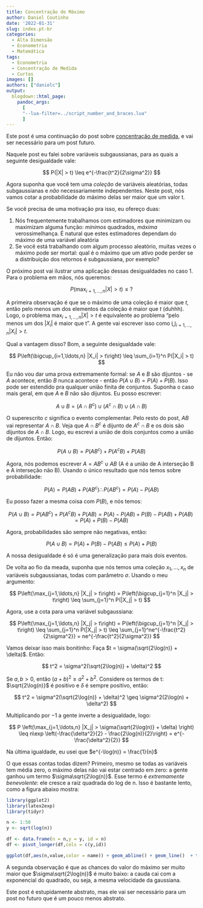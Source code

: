 ```yaml
---
title: Concentração do Máximo
author: Daniel Coutinho
date: '2022-01-31'
slug: index.pt-br
categories:
  - Alta Dimensão
  - Econometria
  - Matemática
tags:
  - Econometria
  - Concentração de Medida
  - Curtas
images: []
authors: ["danielc"]
output:
  blogdown::html_page:
    pandoc_args: 
      [
      "--lua-filter=../script_number_and_braces.lua"
      ]
---
```


Este post é uma continuação do post sobre [concentração de medida](/2020/11/21/concentração-de-medida/), e vai ser necessário para um post futuro.

Naquele post eu falei sobre variáveis subgaussianas, para as quais a seguinte desigualdade vale:

$$
P(|X| > t) \leq e^{-\frac{t^2}{2\sigma^2}}
$$

Agora suponha que você tem uma _coleção_ de variáveis aleatórias, todas subgaussianas e _não_ necessariamente independentes. Neste post, nós vamos cotar a probabilidade do máximo delas ser maior que um valor t.

Se você precisa de uma motivação pra isso, eu ofereço duas:

1. Nós frequentemente trabalhamos com estimadores que minimizam ou maximizam alguma função: _mínimos_ quadrados, _máxima_ verossimelhança. É natural que estes estimadores dependam do máximo de uma variável aleatória
2. Se você está trabalhando com algum processo aleatório, muitas vezes o máximo pode ser mortal: qual é o máximo que um ativo pode perder se a distribuição dos retornos é subgaussiana, por exemplo?

O próximo post vai ilustrar uma aplicação dessas desigualdades no caso 1. Para o problema em mãos, nós queremos:

$$
P\left(\max_{i=1,\ldots,n} |X| > t\right) \leq \text{?}
$$

A primeira observação é que se o máximo de uma coleção é maior que $t$, então pelo menos um dos elementos da coleção é maior que $t$ (duhhh). Logo, o problema $\max_{i=1,\ldots,n} |X| > t$ é equivalente ao problema "pelo menos um dos $|X_i|$ é maior que t". A gente vai escrever isso como $\bigcup_{i=1,\ldots,n} |X_i| > t$.

Qual a vantagem disso? Bom, a seguinte desigualdade vale:

$$
P\left(\bigcup_{i=1,\ldots,n} |X_i| > t\right) \leq \sum_{i=1}^n P(|X_i| > t)
$$

Eu não vou dar uma prova extremamente formal: se $A$ e $B$ são dijuntos - se $A$ acontece, então $B$ nunca acontece - então $P(A \cup B) = P(A) + P(B)$. Isso pode ser estendido pra qualquer união finita de conjuntos. Suponha o caso mais geral, em que $A$ e $B$ não são dijuntos. Eu posso escrever:

$$
A \cup B = (A\cap B^c) \cup (A^c \cap B) \cup (A \cap B)
$$

O superescrito $c$ significa o evento complementar. Pelo resto do post, $AB$ vai representar $A \cap B$. Veja que $A \cap B^c$ é dijunto de $A^c \cap B$ e os dois são dijuntos de $A \cap B$. Logo, eu escrevi a união de dois conjuntos como a união de dijuntos. Então:

$$
P(A \cup B) = P(AB^c) + P(A^cB) + P(AB)
$$

Agora, nós podemos escrever $A = AB^c \cup AB$ (A é a união de A interseção B e A interseção não B). Usando o único resultado que nós temos sobre probabilidade:

$$
P(A) = P(AB) + P(AB^c) \therefore P(AB^c) = P(A) - P(AB)
$$

Eu posso fazer a mesma coisa com $P(B)$, e nós temos:

$$
P(A \cup B) = P(AB^c) + P(A^cB) + P(AB) = P(A) - P(AB) + P(B) - P(AB) + P(AB) = P(A) + P(B) - P(AB)
$$

Agora, probabilidades são sempre não negativas, então:

$$
P(A \cup B) = P(A) + P(B) - P(AB) \leq P(A) + P(B)
$$

A nossa desigualdade é só é uma generalização para mais dois eventos. 

De volta ao fio da meada, suponha que nós temos uma coleção $x_1,\ldots,x_n$ de variáveis subgaussianas, todas com parâmetro $\sigma$. Usando o meu argumento:

$$
P\left(\max_{j=1,\ldots,n} |X_j| > t\right) = P\left(\bigcup_{j=1}^n |X_j| > t\right) \leq \sum_{j=1}^n P(|X_j| > t)
$$

Agora, use a cota para uma variável subgaussiana:

$$
P\left(\max_{j=1,\ldots,n} |X_j| > t\right) = P\left(\bigcup_{j=1}^n |X_j| > t\right) \leq \sum_{j=1}^n P(|X_j| > t) \leq \sum_{j=1}^ne^{-\frac{t^2}{2\sigma^2}} = ne^{-\frac{t^2}{2\sigma^2}}
$$

Vamos deixar isso mais bonitinho: Faça $t = \sigma(\sqrt{2\log(n)} + \delta)$. Então:

$$
t^2 = \sigma^2(\sqrt{2\log(n)} + \delta)^2
$$

Se $a,b > 0$, então $(a+b)^2 \geq a^2 + b^2$. Considere os termos de t: $\sqrt{2\log(n)}$ é positivo e $\delta$ é sempre positivo, então:

$$
t^2 = \sigma^2(\sqrt{2\log(n)} + \delta)^2 \geq \sigma^2(2\log(n) + \delta^2)
$$

Multiplicando por $-1$ a gente inverte a desigualdade, logo:

$$
P \left(\max_{j=1,\ldots,n} |X_j| > \sigma(\sqrt{2\log(n)} + \delta) \right) \leq n\exp \left(-\frac{\delta^2}{2} - \frac{2\log(n)}{2}\right) = e^{-\frac{\delta^2}{2}}
$$

Na última igualdade, eu usei que $e^{-\log(n)} = \frac{1}{n}$

O que essas contas todas dizem? Primeiro, mesmo se todas as variáveis tem média zero, o máximo delas não vai estar centrado em zero: a gente ganhou um termo $\sigma\sqrt{2\log(n)}$. Esse termo é _extremamente benevolente_: ele cresce a raiz quadrada do log de n. Isso é bastante lento, como a figura abaixo mostra:

```r

library(ggplot2)
library(latex2exp)
library(tidyr)

n <- 1:50
y <- sqrt(log(n))

df <- data.frame(n = n,y = y, id = n)
df <- pivot_longer(df,cols = c(y,id))

ggplot(df,aes(n,value,color = name)) + geom_abline() + geom_line()  + theme_light() + labs(x = "n", y = "", color = "") + scale_color_discrete(labels = c(id = expression(f(x)==x),y = expression(sqrt(log(n))))) 

```

A segunda observação é que as chances do valor do máximo ser muito maior que $\sigma\sqrt{2\log(n)}$ é muito baixo: a cauda cai com a exponencial do quadrado, ou seja, a mesma velocidade da gaussiana. 

Este post é estupidamente abstrato, mas ele vai ser necessário para um post no futuro que é um pouco menos abstrato. 